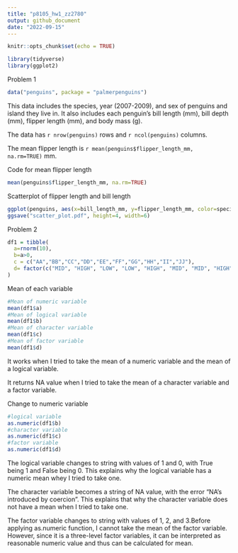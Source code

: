 ```yaml
---
title: "p8105_hw1_zz2780"
output: github_document
date: "2022-09-15"
---
```


```r
knitr::opts_chunk$set(echo = TRUE)
```
```r
library(tidyverse)
library(ggplot2)
```

Problem 1
```r
data("penguins", package = "palmerpenguins")
```

This data includes the species, year (2007-2009), and sex of penguins and island they live in. It also includes each penguin's bill length (mm), bill depth (mm), flipper length (mm), and body mass (g).

The data has `r nrow(penguins)` rows and `r ncol(penguins)` columns.

The mean flipper length is `r mean(penguins$flipper_length_mm, na.rm=TRUE)` mm.

Code for mean flipper length
```r
mean(penguins$flipper_length_mm, na.rm=TRUE)
```
Scatterplot of flipper length and bill length
```r
ggplot(penguins, aes(x=bill_length_mm, y=flipper_length_mm, color=species))+geom_point()
ggsave("scatter_plot.pdf", height=4, width=6)
```

Problem 2
```r
df1 = tibble(
  a=rnorm(10),
  b=a>0,
  c = c("AA","BB","CC","DD","EE","FF","GG","HH","II","JJ"),
  d= factor(c("MID", "HIGH", "LOW", "LOW", "HIGH", "MID", "MID", "HIGH", "LOW", "MID"))
)
```

Mean of each variable
```r
#Mean of numeric variable
mean(df1$a)
#Mean of logical variable
mean(df1$b)
#Mean of character variable
mean(df1$c)
#Mean of factor variable
mean(df1$d)
```
It works when I tried to take the mean of a numeric variable and the mean of a logical variable. 

It returns NA value when I tried to take the mean of a character variable and a factor variable.

Change to numeric variable
```r
#logical variable
as.numeric(df1$b)
#character variable
as.numeric(df1$c)
#factor variable
as.numeric(df1$d)
```

The logical variable changes to string with values of 1 and 0, with True being 1 and False being 0. This explains why the logical variable has a numeric mean whey I tried to take one.

The character variable becomes a string of NA value, with the error "NA's introduced by coercion". This explains that why the character variable does not have a mean when I tried to take one.

The factor variable changes to string with values of 1, 2, and 3.Before applying as.numeric function, I cannot take the mean of the factor variable. However, since it is a three-level factor variables, it can be interpreted as reasonable numeric value and thus can be calculated for mean.


